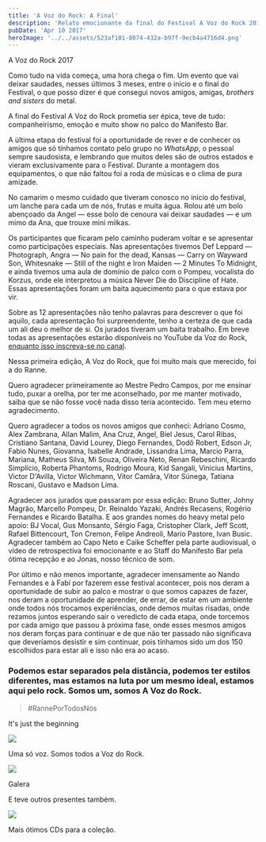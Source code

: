 ```yaml
---
title: 'A Voz do Rock: A Final'
description: 'Relato emocionante da final do Festival A Voz do Rock 2017. Três meses de amizades, música e companheirismo culminando em uma final épica no Manifesto Bar.'
pubDate: 'Apr 10 2017'
heroImage: '../../assets/523af101-8074-432a-b97f-9ecb4a4716d4.png'
---
```


A Voz do Rock 2017

Como tudo na vida começa, uma hora chega o fim. Um evento que vai deixar saudades, nesses últimos 3 meses, entre o início e o final do Festival, o que posso dizer é que consegui novos amigos, amigas, *brothers and sisters* do metal.

A final do Festival A Voz do Rock prometia ser épica, teve de tudo: companheirismo, emoção e muito show no palco do Manifesto Bar.

A última etapa do festival foi a oportunidade de rever e de conhecer os amigos que só tínhamos contato pelo grupo no *WhatsApp*, o pessoal sempre saudosista, e lembrando que muitos deles são de outros estados e vieram exclusivamente para o Festival. Durante a montagem dos equipamentos, o que não faltou foi a roda de músicas e o clima de pura amizade.

No camarim o mesmo cuidado que tiveram conosco no início do festival, um lanche para cada um de nós, frutas e muita água. Rolou até um bolo abençoado da Angel — esse bolo de cenoura vai deixar saudades — e um mimo da Ana, que trouxe mini milkas.

Os participantes que ficaram pelo caminho puderam voltar e se apresentar como participações especiais. Nas apresentações tivemos Def Leppard — Photograph, Angra — No pain for the dead, Kansas — Carry on Wayward Son, Whitesnake — Still of the night e Iron Maiden — 2 Minutes To Midnight, e ainda tivemos uma aula de domínio de palco com o Pompeu, vocalista do Korzus, onde ele interpretou a música Never Die do Discipline of Hate. Essas apresentações foram um baita aquecimento para o que estava por vir.

Sobre as 12 apresentações não tenho palavras para descrever o que foi aquilo, cada apresentação foi surpreendente, tenho a certeza de que cada um ali deu o melhor de si. Os jurados tiveram um baita trabalho. Em breve todas as apresentações estarão disponíveis no YouTube da Voz do Rock, [enquanto isso inscreva-se no canal](https://www.youtube.com/channel/UCuU-lr7EyCqwhIlxzKgxsDw).

Nessa primeira edição, A Voz do Rock, que foi muito mais que merecido, foi a do Ranne.

Quero agradecer primeiramente ao Mestre Pedro Campos, por me ensinar tudo, puxar a orelha, por ter me aconselhado, por me manter motivado, saiba que se não fosse você nada disso teria acontecido. Tem meu eterno agradecimento.

Quero agradecer a todos os novos amigos que conheci: Adriano Cosmo, Alex Zambrana, Allan Malim, Ana Cruz, Angel, Biel Jesus, Carol Ribas, Cristiano Santana, David Lourey, Diego Fernandes, Dodô Robert, Edson Jr, Fabio Nunes, Giovanna, Isabelle Andrade, Lissandra Lima, Marcio Parra, Mariana, Matheus Silva, Mi Souza, Oliveira Neto, Renan Rebeschini, Ricardo Simplício, Roberta Phantoms, Rodrigo Moura, Kid Sangali, Vinicius Martins, Victor D'Avilla, Victor Wichmann, Vitor Camâra, Vitor Súnega, Tatiana Roscani, Gustavo e Madson Lima.

Agradecer aos jurados que passaram por essa edição: Bruno Sutter, Johny Magrão, Marcello Pompeu, Dr. Reinaldo Yazaki, Andrés Recasens, Rogério Fernandes e Ricardo Batalha. E aos grandes nomes do heavy metal pelo apoio: BJ Vocal, Gus Monsanto, Sérgio Faga, Cristopher Clark, Jeff Scott, Rafael Bittencourt, Ton Cremon, Felipe Andreoli, Mario Pastore, Ivan Busic. Agradecer também ao Capo Neto e Caike Scheffer pela parte audiovisual, o vídeo de retrospectiva foi emocionante e ao Staff do Manifesto Bar pela ótima recepção e ao Jonas, nosso técnico de som.

Por último e não menos importante, agradecer imensamente ao Nando Fernandes e à Fabí por fazerem esse festival acontecer, pois nos deram a oportunidade de subir ao palco e mostrar o que somos capazes de fazer, nos deram a oportunidade de aprender, de errar, de estar em um ambiente onde todos nós trocamos experiências, onde demos muitas risadas, onde rezamos juntos esperando sair o veredicto de cada etapa, onde torcemos por cada amigo que passou à próxima fase, onde esses mesmos amigos nos deram forças para continuar e de que não ter passado não significava que deveríamos desistir e sim continuar, pois tínhamos sido um dos 150 escolhidos para estar ali e isso não era ao acaso.

### Podemos estar separados pela distância, podemos ter estilos diferentes, mas estamos na luta por um mesmo ideal, estamos aqui pelo rock. Somos um, somos A Voz do Rock.

> #RannePorTodosNós

It's just the beginning

![](../../assets/fc64df94-b2ac-4e58-a5c5-6ae39d275d1e.jpeg)

Uma só voz. Somos todos a Voz do Rock.

![](../../assets/9cbbc0f7-2e4a-4716-be2c-bf660f33f70e.jpeg)

Galera

E teve outros presentes também.

![](../../assets/dcc88c7e-36a2-4c25-8f73-b5d391d12fe5.jpeg)

Mais ótimos CDs para a coleção.